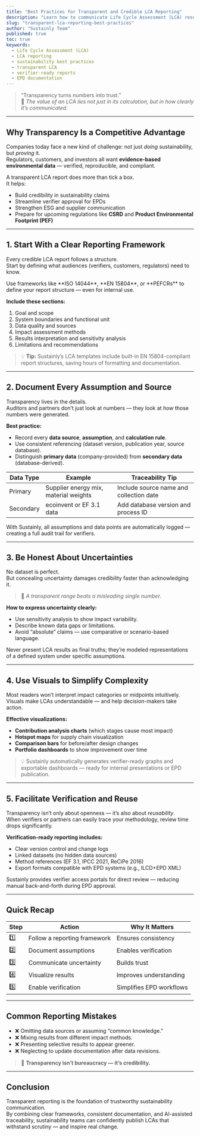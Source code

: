 ```yaml
---
title: "Best Practices for Transparent and Credible LCA Reporting"
description: "Learn how to communicate Life Cycle Assessment (LCA) results with transparency, clarity, and confidence — from data traceability to verifier-ready reporting."
slug: "transparent-lca-reporting-best-practices"
author: "Sustainly Team"
published: true
toc: true
keywords:
  - Life Cycle Assessment (LCA)
  - LCA reporting
  - sustainability best practices
  - transparent LCA
  - verifier-ready reports
  - EPD documentation
---
```


> “Transparency turns numbers into trust.”  
> 💬 *The value of an LCA lies not just in its calculation, but in how clearly it’s communicated.*

---

## Why Transparency Is a Competitive Advantage

Companies today face a new kind of challenge: not just *doing* sustainability, but *proving* it.  
Regulators, customers, and investors all want **evidence-based environmental data** — verified, reproducible, and compliant.

A transparent LCA report does more than tick a box.  
It helps:
- Build credibility in sustainability claims  
- Streamline verifier approval for EPDs  
- Strengthen ESG and supplier communication  
- Prepare for upcoming regulations like **CSRD** and **Product Environmental Footprint (PEF)**  

---

## 1. Start With a Clear Reporting Framework

Every credible LCA report follows a structure.  
Start by defining what audiences (verifiers, customers, regulators) need to know.

<Callout icon="clipboard" color="#22C55E">
Use frameworks like **ISO 14044**, **EN 15804**, or **PEFCRs** to define your report structure — even for internal use.
</Callout>

**Include these sections:**
1. Goal and scope  
2. System boundaries and functional unit  
3. Data quality and sources  
4. Impact assessment methods  
5. Results interpretation and sensitivity analysis  
6. Limitations and recommendations  

> 💡 **Tip:** Sustainly’s LCA templates include built-in EN 15804-compliant report structures, saving hours of formatting and documentation.

---

## 2. Document Every Assumption and Source

Transparency lives in the details.  
Auditors and partners don’t just look at numbers — they look at *how* those numbers were generated.

**Best practice:**  
- Record every **data source**, **assumption**, and **calculation rule**.  
- Use consistent referencing (dataset version, publication year, source database).  
- Distinguish **primary data** (company-provided) from **secondary data** (database-derived).  

| Data Type | Example | Traceability Tip |
|------------|----------|-----------------|
| Primary | Supplier energy mix, material weights | Include source name and collection date |
| Secondary | ecoinvent or EF 3.1 data | Add database version and process ID |

<Callout icon="document" color="#22C55E">
With Sustainly, all assumptions and data points are automatically logged — creating a full audit trail for verifiers.
</Callout>

---

## 3. Be Honest About Uncertainties

No dataset is perfect.  
But concealing uncertainty damages credibility faster than acknowledging it.

> 🧠 *A transparent range beats a misleading single number.*

**How to express uncertainty clearly:**
- Use sensitivity analysis to show impact variability.  
- Describe known data gaps or limitations.  
- Avoid “absolute” claims — use comparative or scenario-based language.  

<Warning>Never present LCA results as final truths; they’re modeled representations of a defined system under specific assumptions.</Warning>

---

## 4. Use Visuals to Simplify Complexity

Most readers won’t interpret impact categories or midpoints intuitively.  
Visuals make LCAs understandable — and help decision-makers take action.

**Effective visualizations:**
- **Contribution analysis charts** (which stages cause most impact)  
- **Hotspot maps** for supply chain visualization  
- **Comparison bars** for before/after design changes  
- **Portfolio dashboards** to show improvement over time  

> 💡 Sustainly automatically generates verifier-ready graphs and exportable dashboards — ready for internal presentations or EPD publication.

---

## 5. Facilitate Verification and Reuse

Transparency isn’t only about openness — it’s also about *reusability*.  
When verifiers or partners can easily trace your methodology, review time drops significantly.

**Verification-ready reporting includes:**
- Clear version control and change logs  
- Linked datasets (no hidden data sources)  
- Method references (EF 3.1, IPCC 2021, ReCiPe 2016)  
- Export formats compatible with EPD systems (e.g., ILCD+EPD XML)  

<Callout icon="check" color="#22C55E">
Sustainly provides verifier access portals for direct review — reducing manual back-and-forth during EPD approval.
</Callout>

---

## Quick Recap

| Step | Action | Why It Matters |
|------|---------|----------------|
| 1️⃣ | Follow a reporting framework | Ensures consistency |
| 2️⃣ | Document assumptions | Enables verification |
| 3️⃣ | Communicate uncertainty | Builds trust |
| 4️⃣ | Visualize results | Improves understanding |
| 5️⃣ | Enable verification | Simplifies EPD workflows |

---

## Common Reporting Mistakes

- ❌ Omitting data sources or assuming “common knowledge.”  
- ❌ Mixing results from different impact methods.  
- ❌ Presenting selective results to appear greener.  
- ❌ Neglecting to update documentation after data revisions.  

> 🧩 **Transparency isn’t bureaucracy — it’s credibility.**

---

## Conclusion

Transparent reporting is the foundation of trustworthy sustainability communication.  
By combining clear frameworks, consistent documentation, and AI-assisted traceability, sustainability teams can confidently publish LCAs that withstand scrutiny — and inspire real change.



